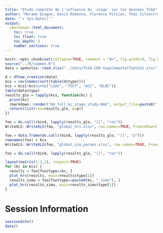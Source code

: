 ```yaml
---
title: "Etude compléte de l'influence du `stage` sur les données TCGA"
author: "Marame Diagne, Kevin McKenna, Florence Pittion, Théo Silvestre, Shuyu Wang, Adeline Leclercq Samson et Florent Chuffart"
date: "`r Sys.Date()`"
output: 
  rmarkdown::html_document:
    toc: true
    toc_float: true
    toc_depth: 3
    number_sections: true
---
```

  
```r
knitr::opts_chunk$set(collapse=TRUE, comment = "#>", fig.width=9, fig.height=6, eval=TRUE, echo=FALSE, results="hide")
source("../R/common.R")
data = openxlsx::read.xlsx("../data/TCGA-CDR-SupplementalTableS1.xlsx", sheet = "TCGA-CDR", na.strings="#N/A")
```


```r
d = dfnew_creation(data)
kcs = rev(names(sort(table(d$type))))
kcs = kcs[!kcs%in%c("LIHC", "TGCT", "ACC", "DLBC")]
table(data$type)
results_glo = lapply(kcs, function(kc) {
  print(kc)
  rmarkdown::render("04_full_kc_stage_study.Rmd", output_file=paste0("full_", kc, "_stage_study.html"))
  return(list(res=results_glo, p=p))
})

foo = do.call(rbind, lapply(results_glo, "[[", "res"))
WriteXLS::WriteXLS(foo, "global_hrs.xlsx", row.names=TRUE, FreezeRow=1, FreezeCol=1)

foo = data.frame(do.call(rbind, lapply(results_glo, "[[", "p")))
rownames(foo) = kcs
WriteXLS::WriteXLS(foo, "global_sim_params.xlsx", row.names=TRUE, FreezeRow=1, FreezeCol=1)

foo = do.call(rbind, lapply(results_glo, "[[", "res"))

layout(matrix(1:2,1), respect=TRUE)
for (kc in kcs) {
  results = foo[foo$type==kc, ]
  plot_hrs(results, main=results$type[1])
  results_simu = foo[foo$type==paste0(kc, "_simu"), ]
  plot_hrs(results_simu, main=results_simu$type[1])  
}
```


# Session Information

```r
sessionInfo()
date()
```


















